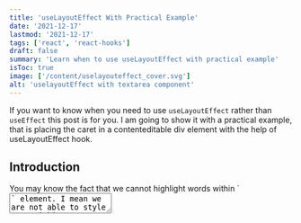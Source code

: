 ```yaml
---
title: 'useLayoutEffect With Practical Example'
date: '2021-12-17'
lastmod: '2021-12-17'
tags: ['react', 'react-hooks']
draft: false
summary: 'Learn when to use useLayoutEffect with practical example'
isToc: true
image: ['/content/uselayouteffect_cover.svg']
alt: 'uselayoutEffect with textarea component'
---
```


If you want to know when you need to use `useLayoutEffect` rather than `useEffect` this post is for you. I am going to show it with a practical example, that is placing the caret in a contenteditable div element with the help of useLayoutEffect hook.

## Introduction

<p> You may know the fact that we cannot highlight words within `<textarea>` element. I mean we are not able to style text within textarea. And if we need such a feature in a React application and if we don't use a 3rd party text editor library like [draft.js](https://draftjs.org/), then we can use `<div contenteditable="true">` that is a div element and it can be editable by user (it does not have to be div element it can be `pre` element or so).</p>
<p> One example why you need **contenteditable** instead of textarea, it is supposed you are building a comment component for your blog site, that is your readers can add comments with this component. And suppose you have some kind of dictionary integration with this comment component, such that while your user types something he or she can see some of unrestricted words or say he/she can see the words written incorrect (without AI) depending on response of the dictionary that you are using.</p>
<p> However in order to use a contenteditable element like a textarea element (thus we can retrieve text data and send it to backend or vice versa) we need to do some extra effort. Because unfortunately a contenteditable element cannot behave exactly as a textarea element.</p>

## Problem

If you have a contenteditable `div` in React application with `dangerouslySetInnerHTML` then you are going to see that your cursor is not at the end of the text but it is at the beginning of the text, and while you type some words, they are written in reverse. In order to fix this we need to place the cursor on every change at the back of the text. And suppose you add some placeCaret logic in your component's code. But this time you are going to face the jumping cursor problem.And to fix that we need to use the `useLayoutEffect` hook.
In fact in this blog first I am going to show how you can create a custom textarea element, that is a simple text editor with an editable div element, and then I am going to show you the **cursor placement problem** I encountered it, and then I am going to show how we can fix it.

In this part we are going to create simple text editor with div contenteditable with inputchange event.

```js {5-9,13} showLineNumbers
import React, { useRef } from 'react'
const TextArea = ({ highlighted, ...rest }) =>
  const editorRef = useRef();

  //onInputChnage callback function
  const handleInputChange = (_) => {
    const editor = editorRef.current
    console.log(editor.innerText)
  }
  return (
    <div
      className="textarea"
      contentEditable
      placeholder="Enter your text here"
      ref={editorRef}
      onInput={handleInputChange}
      spellCheck={false}
      {...rest}
    />
  )
}

export default TextArea
```

For detecting changes inside of an editable element we need to listen `oninput` change event instead of `onchange` event.

### `dangerouslySetInnerHTML`

To keep the component's state in sync, we need to use [`dangerouslySetInnerHTML`](https://reactjs.org/docs/dom-elements.html#dangerouslysetinnerhtml), or you can update value by setting `innerHTML` of `editorRef.current` but it is not a good practice.
In the following code block, I added also the highlighting logic but you don't have to focus on that part, you can find the details of the `utils` functiopn from the source cod that its link in the final code sction:

```js {5,12} showLineNumbers
import React, { useRef, useState } from 'react'
import { getTextSegments, highlightText } from '../utils'
const TextArea = ({ highlighted, ...rest }) => {
  const editorRef = useRef()
  const [lastHtml, setLastHtml] = useState()
  //onInputChnage callback function
  const handleInputChange = (_) => {
    const editor = editorRef.current
    const textSegments = getTextSegments(editor)
    const textContent = textSegments.map(({ text }) => text).join('')
    let html = highlightText(textContent, highlighted) // returns the text with highlighted words
    setLastHtml(html) // sets the html of dangerouslySetInnerHTML
  }
  return (
    <div
      className="textarea"
      contentEditable
      placeholder="Enter your text here"
      ref={editorRef}
      onInput={handleInputChange}
      spellCheck={false}
      dangerouslySetInnerHTML={{ __html: lastHtml }}
      {...rest}
    />
  )
}

export default TextArea
```

If we run our application with the code above we can see that our caret is not behave normal it places at the beginnig of the text and it seems you are writing the words in reverse. See the below gif:

<Accordion title="See Reverse Caret Placement Problem with dangerouslySetInnerHTML">
  <figure className="flex justify-center flex-col items-center">
    <Image
      alt="dangerouslySetInnerHTML weird caret position"
      src="/content/caret_position_wrong.gif"
      width="486"
      height="584"
    />
    <figcaption className="text-sm italic">
      Weird behaviour of caret after dangerouslySetInnerHTML
    </figcaption>
  </figure>
</Accordion>

### Jumping Caret

In this part I am going to add a place caret helper function, that replaces the caret at the end of the text on every time when contenteditable's html changes... Sounds like we need to use
`useEffect`, right? Let's see:

```js {13,16} showLineNumbers
import React, { useRef, useState, useEffect } from 'react'
import { getTextSegments, highlightText, editCaretPosition } from '../utils'
const TextArea = ({ highlighted, ...rest }) => {
  const editorRef = useRef()
  const [lastHtml, setLastHtml] = useState()
  //onInputChnage callback function
  const handleInputChange = (_) => {
    const editor = editorRef.current
    const textSegments = getTextSegments(editor)
    const textContent = textSegments.map(({ text }) => text).join('')
    let html = highlightText(textContent, highlighted) // returns the text with highlighted words
    setLastHtml(html) // sets the html of dangerouslySetInnerHTML
  }
  useEffect(() => {
    const editor = editorRef.current
    editCaretPosition(editor) //replaces the caret at the end of text
  }, [lastHtml])
  return (
    <div
      className="textarea"
      contentEditable
      placeholder="Enter your text here"
      ref={editorRef}
      onInput={handleInputChange}
      spellCheck={false}
      dangerouslySetInnerHTML={{ __html: lastHtml }}
      {...rest}
    />
  )
}

export default TextArea
```

If we run our application with the code above we can see that caret jumping behaviour:

<Accordion title="See Jumping Caret Problem with useEffect">
  <figure className="flex justify-center flex-col items-center">
    <Image
      alt="jumping caret with useEffect"
      src="/content/jumpig_cursor.gif"
      width="486"
      height="584"
    />
    <figcaption className="text-sm italic">Jumping Caret Problem</figcaption>
  </figure>
</Accordion>

### Fix Jumping Caret

In order to fix the jumping caret problem, instead of using `useEffect` hook we are going to use `useLayoutEffect` and voilà there is no juming cursor problem.
Why? because `dangerouslySetInnerHTML` is a DOM mutation and we need to update the caret palce immediately after React performs this DOM mutation in pther words we need to run our `editCaretPlacement` helper function synchronously not asynchronously, and `useEfect` is asynchronous whereas `useLayoutEffect` is synchronous.

```js
// change useEffect to useLayoutEffect
...
  useLayoutEffect(() => {
    const editor = editorRef.current;
    editCaretPosition(editor);
  }, [lastHtml]);
  ...
```

## Conclusion

In this blog I've created a simple text editor component with `<div contenteditable`. And I've shown how to handle the jumping cursor problem. I hope this blog could help you to understand the difference between `useLayoutEffect` and `useEffect`.
You can find the complete code for the custom textarea element that highlights the restricted words, made of `<div contenteditable>` and with `useLayoutEffect` can be found from 👉 [here](https://github.com/definite2/editable-div-with-uselayouteffect)
